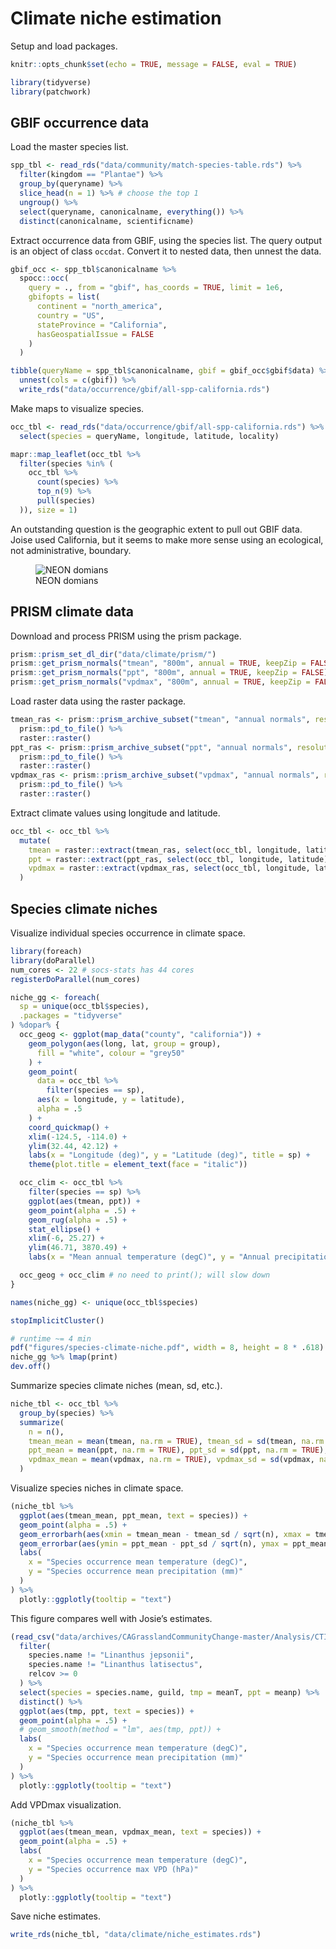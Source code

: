 # Climate niche estimation

Setup and load packages.

```r
knitr::opts_chunk$set(echo = TRUE, message = FALSE, eval = TRUE)
```

```r
library(tidyverse)
library(patchwork)
```

## GBIF occurrence data

Load the master species list.

```r
spp_tbl <- read_rds("data/community/match-species-table.rds") %>%
  filter(kingdom == "Plantae") %>%
  group_by(queryname) %>%
  slice_head(n = 1) %>% # choose the top 1
  ungroup() %>%
  select(queryname, canonicalname, everything()) %>%
  distinct(canonicalname, scientificname)
```

Extract occurrence data from GBIF, using the species list. The query output is an object of class `occdat`. Convert it to nested data, then unnest the data.

```r
gbif_occ <- spp_tbl$canonicalname %>%
  spocc::occ(
    query = ., from = "gbif", has_coords = TRUE, limit = 1e6,
    gbifopts = list(
      continent = "north_america",
      country = "US",
      stateProvince = "California",
      hasGeospatialIssue = FALSE
    )
  )

tibble(queryName = spp_tbl$canonicalname, gbif = gbif_occ$gbif$data) %>%
  unnest(cols = c(gbif)) %>%
  write_rds("data/occurrence/gbif/all-spp-california.rds")
```

Make maps to visualize species.

```r
occ_tbl <- read_rds("data/occurrence/gbif/all-spp-california.rds") %>%
  select(species = queryName, longitude, latitude, locality)
```

```r
mapr::map_leaflet(occ_tbl %>%
  filter(species %in% (
    occ_tbl %>%
      count(species) %>%
      top_n(9) %>%
      pull(species)
  )), size = 1)
```

An outstanding question is the geographic extent to pull out GBIF data. Joise used California, but it seems to make more sense using an ecological, not administrative, boundary.

![NEON domians](images/neon-domains.png)

## PRISM climate data

Download and process PRISM using the prism package.

```r
prism::prism_set_dl_dir("data/climate/prism/")
prism::get_prism_normals("tmean", "800m", annual = TRUE, keepZip = FALSE)
prism::get_prism_normals("ppt", "800m", annual = TRUE, keepZip = FALSE)
prism::get_prism_normals("vpdmax", "800m", annual = TRUE, keepZip = FALSE)
```

Load raster data using the raster package.

```r
tmean_ras <- prism::prism_archive_subset("tmean", "annual normals", resolution = "800m") %>%
  prism::pd_to_file() %>%
  raster::raster()
ppt_ras <- prism::prism_archive_subset("ppt", "annual normals", resolution = "800m") %>%
  prism::pd_to_file() %>%
  raster::raster()
vpdmax_ras <- prism::prism_archive_subset("vpdmax", "annual normals", resolution = "800m") %>%
  prism::pd_to_file() %>%
  raster::raster()
```

Extract climate values using longitude and latitude.

```r
occ_tbl <- occ_tbl %>%
  mutate(
    tmean = raster::extract(tmean_ras, select(occ_tbl, longitude, latitude)),
    ppt = raster::extract(ppt_ras, select(occ_tbl, longitude, latitude)),
    vpdmax = raster::extract(vpdmax_ras, select(occ_tbl, longitude, latitude))
  )
```

## Species climate niches

Visualize individual species occurrence in climate space.

```r
library(foreach)
library(doParallel)
num_cores <- 22 # socs-stats has 44 cores
registerDoParallel(num_cores)

niche_gg <- foreach(
  sp = unique(occ_tbl$species),
  .packages = "tidyverse"
) %dopar% {
  occ_geog <- ggplot(map_data("county", "california")) +
    geom_polygon(aes(long, lat, group = group),
      fill = "white", colour = "grey50"
    ) +
    geom_point(
      data = occ_tbl %>%
        filter(species == sp),
      aes(x = longitude, y = latitude),
      alpha = .5
    ) +
    coord_quickmap() +
    xlim(-124.5, -114.0) +
    ylim(32.44, 42.12) +
    labs(x = "Longitude (deg)", y = "Latitude (deg)", title = sp) +
    theme(plot.title = element_text(face = "italic"))

  occ_clim <- occ_tbl %>%
    filter(species == sp) %>%
    ggplot(aes(tmean, ppt)) +
    geom_point(alpha = .5) +
    geom_rug(alpha = .5) +
    stat_ellipse() +
    xlim(-6, 25.27) +
    ylim(46.71, 3870.49) +
    labs(x = "Mean annual temperature (degC)", y = "Annual precipitation (mm)")

  occ_geog + occ_clim # no need to print(); will slow down
}

names(niche_gg) <- unique(occ_tbl$species)

stopImplicitCluster()

# runtime ~= 4 min
pdf("figures/species-climate-niche.pdf", width = 8, height = 8 * .618)
niche_gg %>% lmap(print)
dev.off()
```


Summarize species climate niches (mean, sd, etc.).

```r
niche_tbl <- occ_tbl %>%
  group_by(species) %>%
  summarize(
    n = n(),
    tmean_mean = mean(tmean, na.rm = TRUE), tmean_sd = sd(tmean, na.rm = TRUE),
    ppt_mean = mean(ppt, na.rm = TRUE), ppt_sd = sd(ppt, na.rm = TRUE),
    vpdmax_mean = mean(vpdmax, na.rm = TRUE), vpdmax_sd = sd(vpdmax, na.rm = TRUE),
  )
```

Visualize species niches in climate space.

```r
(niche_tbl %>%
  ggplot(aes(tmean_mean, ppt_mean, text = species)) +
  geom_point(alpha = .5) +
  geom_errorbarh(aes(xmin = tmean_mean - tmean_sd / sqrt(n), xmax = tmean_mean + tmean_sd / sqrt(n)), alpha = .3) +
  geom_errorbar(aes(ymin = ppt_mean - ppt_sd / sqrt(n), ymax = ppt_mean + ppt_sd / sqrt(n)), alpha = .3) +
  labs(
    x = "Species occurrence mean temperature (degC)",
    y = "Species occurrence mean precipitation (mm)"
  )
) %>%
  plotly::ggplotly(tooltip = "text")
```

This figure compares well with Josie's estimates. 

```r
(read_csv("data/archives/CAGrasslandCommunityChange-master/Analysis/CTI Data/AllSite_CTI_08_2020.csv") %>%
  filter(
    species.name != "Linanthus jepsonii",
    species.name != "Linanthus latisectus",
    relcov >= 0
  ) %>%
  select(species = species.name, guild, tmp = meanT, ppt = meanp) %>%
  distinct() %>%
  ggplot(aes(tmp, ppt, text = species)) +
  geom_point(alpha = .5) +
  # geom_smooth(method = "lm", aes(tmp, ppt)) +
  labs(
    x = "Species occurrence mean temperature (degC)",
    y = "Species occurrence mean precipitation (mm)"
  )
) %>%
  plotly::ggplotly(tooltip = "text")
```

Add VPDmax visualization.

```r
(niche_tbl %>%
  ggplot(aes(tmean_mean, vpdmax_mean, text = species)) +
  geom_point(alpha = .5) +
  labs(
    x = "Species occurrence mean temperature (degC)",
    y = "Species occurrence max VPD (hPa)"
  )
) %>%
  plotly::ggplotly(tooltip = "text")
```

Save niche estimates.

```r
write_rds(niche_tbl, "data/climate/niche_estimates.rds")
```
